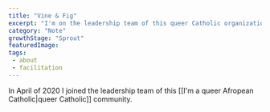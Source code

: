```yaml
---
title: "Vine & Fig"
excerpt: "I'm on the leadership team of this queer Catholic organization"
category: "Note"
growthStage: "Sprout"
featuredImage: 
tags:
 - about
 - facilitation
---
```

In April of 2020 I joined the leadership team of this [[I'm a queer Afropean Catholic|queer Catholic]] community.